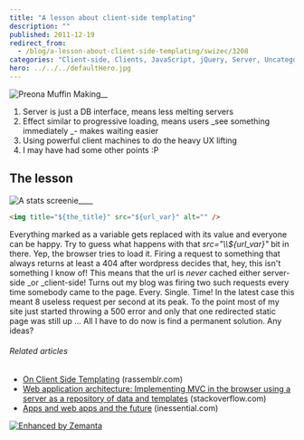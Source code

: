 ```yaml
---
title: "A lesson about client-side templating"
description: ""
published: 2011-12-19
redirect_from:
  - /blog/a-lesson-about-client-side-templating/swizec/3208
categories: "Client-side, Clients, JavaScript, jQuery, Server, Uncategorized, Web page"
hero: ../../../defaultHero.jpg
---
```


![Preona Muffin Making](http://swizec.com/blog/wp-content/uploads/2011/12/4371042134_c7431995c4_m6.jpg "Preona Muffin Making")![]()![]()_![]()\_\_![]()_![]()

1.  Server is just a DB interface, means less melting servers
2.  Effect similar to progressive loading, means users _see something immediately _- makes waiting easier
3.  Using powerful client machines to do the heavy UX lifting
4.  I may have had some other points :P

## The lesson

![]()![A stats screenie](http://swizec.com/blog/wp-content/uploads/2011/12/Screen-Shot-2011-12-16-at-1.53.20-PM-300x175.png "A stats screenie")![]()\_\_\_\_

```html
<img title="${the_title}" src="${url_var}" alt="" />
```

Everything marked as a variable gets replaced with its value and everyone can be happy. Try to guess what happens with that _src="\\\\\${url_var}"_ bit in there. Yep, the browser tries to load it. Firing a request to something that always returns at least a 404 after wordpress decides that, hey, this isn't something I know of! This means that the url is _never_ cached either server-side \_or \_client-side! Turns out my blog was firing two such requests every time somebody came to the page. Every. Single. Time! In the latest case this meant 8 useless request per second at its peak. To the point most of my site just started throwing a 500 error and only that one redirected static page was still up ... All I have to do now is find a permanent solution. Any ideas?

###### Related articles

- [On Client Side Templating](http://blog.rassemblr.com/2011/04/on-client-side-templating/) (rassemblr.com)
- [Web application architecture: Implementing MVC in the browser using a server as a repository of data and templates](http://stackoverflow.com/questions/5371763/web-application-architecture-implementing-mvc-in-the-browser-using-a-server-as-a) (stackoverflow.com)
- [Apps and web apps and the future](http://inessential.com/2011/12/13/apps_and_web_apps_and_the_future) (inessential.com)

[![Enhanced by Zemanta](http://img.zemanta.com/zemified_e.png?x-id=340db1bf-0c20-4550-b5c3-93a188eb8979)](http://www.zemanta.com/ "Enhanced by Zemanta")
